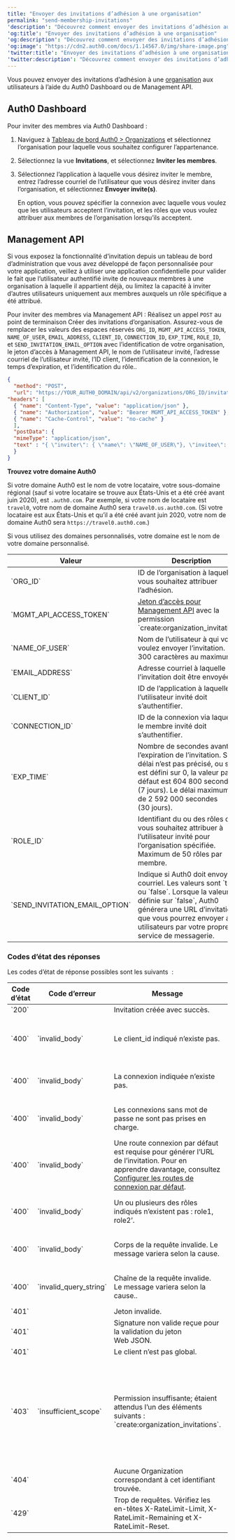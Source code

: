 ```yaml
---
title: "Envoyer des invitations d’adhésion à une organisation"
permalink: "send-membership-invitations"
'description': "Découvrez comment envoyer des invitations d’adhésion aux organisation à l’aide du Auth0 Dashboard ou de Management API."
'og:title': "Envoyer des invitations d’adhésion à une organisation"
'og:description': "Découvrez comment envoyer des invitations d’adhésion aux organisation à l’aide du Auth0 Dashboard ou de Management API."
'og:image': "https://cdn2.auth0.com/docs/1.14567.0/img/share-image.png"
'twitter:title': "Envoyer des invitations d’adhésion à une organisation"
'twitter:description': "Découvrez comment envoyer des invitations d’adhésion aux organisation à l’aide du Auth0 Dashboard ou de Management API."
---
```


Vous pouvez envoyer des invitations d’adhésion à une [organisation](/docs/fr-ca/manage-users/organizations/organizations-overview) aux utilisateurs à l’aide du <Tooltip href="/docs/fr-ca/glossary?term=auth0-dashboard" tip="Auth0 Dashboard
Principal produit d’Auth0 pour configurer vos services." cta="Voir le glossaire">Auth0 Dashboard</Tooltip> ou de <Tooltip href="/docs/fr-ca/glossary?term=management-api" tip="Management API
Un produit permettant aux clients d’effectuer des tâches administratives." cta="Voir le glossaire">Management API</Tooltip>.

## Auth0 Dashboard

Pour inviter des membres via Auth0 Dashboard :

1. Naviguez à [Tableau de bord Auth0 > Organizations](https://manage.auth0.com/#/organizations) et sélectionnez l’organisation pour laquelle vous souhaitez configurer l’appartenance.
2. Sélectionnez la vue **Invitations**, et sélectionnez **Inviter les membres**.
3. Sélectionnez l’application à laquelle vous désirez inviter le membre, entrez l’adresse courriel de l’utilisateur que vous désirez inviter dans l’organisation, et sélectionnez **Envoyer invite(s)**.

   <Callout icon="file-lines" color="#0EA5E9" iconType="regular">

   En option, vous pouvez spécifier la connexion avec laquelle vous voulez que les utilisateurs acceptent l’invitation, et les rôles que vous voulez attribuer aux membres de l’organisation lorsqu’ils acceptent.

   </Callout>

## Management API

<Warning>

Si vous exposez la fonctionnalité d’invitation depuis un tableau de bord d’administration que vous avez développé de façon personnalisée pour votre application, veillez à utiliser une application confidentielle pour valider le fait que l’utilisateur authentifié invite de nouveaux membres à une organisation à laquelle il appartient déjà, ou limitez la capacité à inviter d’autres utilisateurs uniquement aux membres auxquels un rôle spécifique a été attribué.

</Warning>

Pour inviter des membres via Management API :
Réalisez un appel `POST` au point de terminaison Créer des invitations d’organisation. Assurez-vous de remplacer les valeurs des espaces réservés `ORG_ID`, `MGMT_API_ACCESS_TOKEN`, `NAME_OF_USER`, `EMAIL_ADDRESS`, `CLIENT_ID`, `CONNECTION_ID`, `EXP_TIME`, `ROLE_ID`, et `SEND_INVITATION_EMAIL_OPTION` avec l’identification de votre organisation, le jeton d’accès à Management API, le nom de l’utilisateur invité, l’adresse courriel de l’utilisateur invité, l’ID client, l’identification de la connexion, le temps d’expiration, et l’identification du rôle..

```json lines
{
  "method": "POST",
  "url": "https://YOUR_AUTH0_DOMAIN/api/v2/organizations/ORG_ID/invitations",
"headers": [
  { "name": "Content-Type", "value": "application/json" },
  { "name": "Authorization", "value": "Bearer MGMT_API_ACCESS_TOKEN" },
  { "name": "Cache-Control", "value": "no-cache" }
  ],
  "postData": {
  "mimeType": "application/json",
  "text" : "{ \"inviter\": { \"name\": \"NAME_OF_USER\"}, \"invitee\": { \"email\": \"EMAIL_ADDRESS\" }, \"client_id\": \"CLIENT_ID\", \"connection_id\": \"CONNECTION_ID\", \"ttl_sec\": \"EXP_TIME\", \"roles\": [ \"ROLE_ID\", \"ROLE_ID\", \"ROLE_ID\" ], \"send_invitation_email\": \"SEND_EMAIL_INVITATION_OPTION\" }"
  }
}
```

<Callout icon="file-lines" color="#0EA5E9" iconType="regular">

**Trouvez votre domaine Auth0**

Si votre domaine Auth0 est le nom de votre locataire, votre sous-domaine régional (sauf si votre locataire se trouve aux États-Unis et a été créé avant juin 2020), est `.auth0.com`. Par exemple, si votre nom de locataire est `travel0`, votre nom de domaine Auth0 sera `travel0.us.auth0.com`. (Si votre locataire est aux États-Unis et qu’il a été créé avant juin 2020, votre nom de domaine Auth0 sera `https://travel0.auth0.com`.)

Si vous utilisez des domaines personnalisés, votre domaine est le nom de votre domaine personnalisé.

</Callout>

<table class="table"><thead>
<tr>
<th>Valeur</th>
<th>Description</th>
</tr>
</thead>
<tbody>
<tr>
<td>`ORG_ID`</td>
<td>ID de l’organisation à laquelle vous souhaitez attribuer l’adhésion.</td>
</tr>
<tr>
<td>`MGMT_API_ACCESS_TOKEN`</td>
<td><a href="/docs/fr-ca/tokens/management-api-access-tokens">Jeton d’accès pour Management API</a> avec la permission `create:organization_invitations`.</td>
</tr>
<tr>
<td>`NAME_OF_USER`</td>
<td>Nom de l’utilisateur à qui vous voulez envoyer l’invitation. 300 caractères au maximum.</td>
</tr>
<tr>
<td>`EMAIL_ADDRESS`</td>
<td>Adresse courriel à laquelle l’invitation doit être envoyée.</td>
</tr>
<tr>
<td>`CLIENT_ID`</td>
<td>ID de l’application à laquelle l’utilisateur invité doit s’authentifier.</td>
</tr>
<tr>
<td>`CONNECTION_ID`</td>
<td>ID de la connexion via laquelle le membre invité doit s’authentifier.</td>
</tr>
<tr>
<td>`EXP_TIME`</td>
<td>Nombre de secondes avant l’expiration de l’invitation. Si le délai n’est pas précisé, ou s’il est défini sur 0, la valeur par défaut est 604 800 secondes (7 jours). Le délai maximum est de 2 592 000 secondes (30 jours).</td>
</tr>
<tr>
<td>`ROLE_ID`</td>
<td>Identifiant du ou des rôles que vous souhaitez attribuer à l’utilisateur invité pour l’organisation spécifiée. Maximum de 50 rôles par membre.</td>
</tr>
<tr>
<td>`SEND_INVITATION_EMAIL_OPTION`</td>
<td>Indique si Auth0 doit envoyer le courriel. Les valeurs sont `true` ou `false`. Lorsque la valeur est définie sur `false`, Auth0 générera une URL d’invitation que vous pourrez envoyer aux utilisateurs par votre propre service de messagerie.</td>
</tr>
</tbody>
</table>

### Codes d’état des réponses

Les codes d’état de réponse possibles sont les suivants  :

<table class="table"><thead>
<tr>
<th>Code d’état</th>
<th>Code d’erreur</th>
<th>Message</th>
<th>Cause</th>
</tr>
</thead>
<tbody>
<tr>
<td>`200`</td>
<td></td>
<td>Invitation créée avec succès.</td>
<td></td>
</tr>
<tr>
<td>`400`</td>
<td>`invalid_body`</td>
<td>Le client_id indiqué n’existe pas.</td>
<td>La charge utile de la requête n’est pas valide.</td>
</tr>
<tr>
<td>`400`</td>
<td>`invalid_body`</td>
<td>La connexion indiquée n’existe pas.</td>
<td>La charge utile de la requête est invalide.</td>
</tr>
<tr>
<td>`400`</td>
<td>`invalid_body`</td>
<td>Les connexions sans mot de passe ne sont pas prises en charge.</td>
<td>La charge utile de la requête est invalide.</td>
</tr>
<tr>
<td>`400`</td>
<td>`invalid_body`</td>
<td>Une route connexion par défaut est requise pour générer l’URL de l’invitation. Pour en apprendre davantage, consultez <a href="/docs/fr-ca/universal-login/configure-default-login-routes">Configurer les routes de connexion par défaut</a>.</td>
<td>La charge utile de la requête est invalide..</td>
</tr>
<tr>
<td>`400`</td>
<td>`invalid_body`</td>
<td>Un ou plusieurs des rôles indiqués n’existent pas : role1, role2’.</td>
<td>La charge utile de la requête est invalide..</td>
</tr>
<tr>
<td>`400`</td>
<td>`invalid_body`</td>
<td>Corps de la requête invalide. Le message variera selon la cause.</td>
<td>La charge utile de la requête est invalide..</td>
</tr>
<tr>
<td>`400`</td>
<td>`invalid_query_string`</td>
<td>Chaîne de la requête invalide. Le message variera selon la cause..</td>
<td>La chaîne de la requête est invalide.</td>
</tr>
<tr>
<td>`401`</td>
<td></td>
<td>Jeton invalide.</td>
<td></td>
</tr>
<tr>
<td>`401`</td>
<td></td>
<td>Signature non valide reçue pour la validation du jeton Web JSON.</td>
<td></td>
</tr>
<tr>
<td>`401`</td>
<td></td>
<td>Le client n’est pas global.</td>
<td></td>
</tr>
<tr>
<td>`403`</td>
<td>`insufficient_scope`</td>
<td>Permission insuffisante; étaient attendus l’un des éléments suivants : `create:organization_invitations`.</td>
<td>Tentative de lecture/écriture sur un champ qui n’est pas autorisé avec les permissions de jeton du porteur fourni.</td>
</tr>
<tr>
<td>`404`</td>
<td></td>
<td>Aucune Organization correspondant à cet identifiant trouvée.</td>
<td></td>
</tr>
<tr>
<td>`429`</td>
<td></td>
<td>Trop de requêtes. Vérifiez les en-têtes X-RateLimit-Limit, X-RateLimit-Remaining et X-RateLimit-Reset.</td>
<td></td>
</tr>
</tbody>
</table>